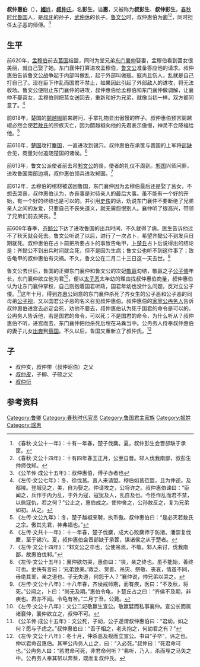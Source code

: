 {{模板:Infobox 先秦人物
|名稱=叔仲惠伯
|姓=[[姬姓|姬]]
|氏=[[叔仲氏|叔仲]]
|名=彭生
|字=
|别名=叔彭生、叔仲彭生
|别字=
|諡号=惠
|官位=
|時代=春秋
|國家=魯國
|身份=[[魯國|魯國]]卿、太子傅
|出生日期=
|逝世日期=前609年
|父=[[武仲休|武仲休]]
|子女=叔仲亥<ref>《世本八种·秦嘉谟辑补本》：彭生皮，亥，衍，皮生子柳子硕，亥生昭伯带。</ref><br/>[[叔仲皮|叔仲皮]]<br/>[[叔仲衍|叔仲衍]]
}}
'''叔仲惠伯'''（{{Bd|？||前609年}}），[[姬姓|'''姬'''姓]]，[[三桓|'''叔仲'''氏]]，名'''彭生'''，谥'''惠'''，又被称为'''叔彭生'''、'''叔仲彭生'''，[[春秋时代|春秋时代]][[鲁国|鲁国]]人，是[[叔牙|叔牙]]的孙子，[[武仲休|武仲休]]的长子。[[鲁文公|鲁文公]]时，叔仲惠伯为[[卿|卿]]<ref>《春秋·文公十一年》：十有一年春，楚子伐麋。夏，叔仲彭生会晋郤缺于承筐。</ref><ref>《春秋·文公十四年》：十有四年春王正月，公至自晋。邾人伐我南鄙，叔彭生帅师伐邾。</ref>，同时担任[[公子恶|太子恶]]的师傅。<ref>《公羊传·成公十五年》：叔仲惠伯，傅子赤者也</ref>

== 生平 ==
前620年，[[孟穆伯|孟穆伯]]前去[[莒国|莒国]]结盟，同时为堂兄弟[[东门襄仲|东门襄仲]]娶妻，孟穆伯看到莒女很美丽，就自己娶了她。东门襄仲打算进攻孟穆伯，[[鲁文公|鲁文公]]准备答应他的请求。叔仲惠伯告诉鲁文公战争起于内部叫做乱，起于外部叫做寇。寇尚且伤人，乱就是自己打自己了。现在臣下作乱而国君不禁止，如果因此引起了外部敌人的进攻，将无法收场。鲁文公便阻止东门襄仲的进攻，叔仲惠伯给孟穆伯和东门襄仲做调解，让襄仲不娶莒女，孟穆伯则把莒女送回去，重新和好为兄弟，就像当初一样。双方都同意了。<ref>《左传·文公七年》：冬，徐伐莒。莒人来请盟。穆伯如莒莅盟，且为仲逆。及鄢陵。登城见之，美，自为娶之。仲请攻之，公将许之。叔仲惠伯谏曰：“臣闻之，兵作于内为乱，于外为寇，寇犹及人，乱自及也。今臣作乱而君不禁，以启寇仇，若之何？”公止之，惠伯成之。使仲舍之，公孙敖反之，复为兄弟如初。从之。</ref>

前618年，楚国的[[鬬越椒|鬬越椒]]前来聘问，手拿礼物显出傲慢的样子。叔仲惠伯预言鬬越椒必然会使[[若敖氏|若敖氏]]的宗族灭亡，因为鬬越椒向他的先君表示傲慢，神灵不会降福给他。<ref>《左传·文公九年》：冬，楚子越椒来聘，执币傲。叔仲惠伯曰：“是必灭若敖氏之宗。傲其先君，神弗福也。”</ref>

前616年，[[楚国|楚国]]攻打[[麇国|麇国]]，一直进攻到锡穴，叔仲惠伯在承筐与晋国的上军将[[郤缺|郤缺]]会见，商量对付追随楚国的诸侯。<ref>《左传·文共十一年》：十一年春，楚子伐麇，成大心败麇师于防渚。潘崇复伐麇，至于锡穴。夏，叔仲惠伯会晋郤缺于承筐，谋诸侯之从于楚者。</ref>

前613年，鲁文公派使者前去吊[[邾文公|邾文公]]的丧，使者的礼仪不周到。[[邾国|邾国]]兴师问罪，进攻鲁国南部边境，叔仲惠伯领兵进攻邾国。<ref>《左传·文公十四年》：“邾文公之卒也，公使吊焉，不敬。邾人来讨，伐我南鄙，故惠伯伐邾。”</ref>

前612年，孟穆伯的棺材被送回鲁国，东门襄仲因为孟穆伯最后还是娶了莒女，不想去哭丧，叔仲惠伯认为，办丧事是对待亲人的最后大事。虽不能有一个好的开始，有一个好的终结也是可以的。并引用[[尹佚|史佚]]的话，劝说东门襄仲不要断绝了兄弟亲人之间的友爱，只要自己不丧失道义，就无需怨恨别人。襄仲听了很高兴，带领了兄弟们前去哭丧。<ref>《左传·文公十五年》：襄仲欲勿哭，惠伯曰：“丧，亲之终也。虽不能始，善终可也。史佚有言曰：‘兄弟致美。’救乏、贺善、吊灾、祭敬、丧哀，情虽不同，毋绝其爱，亲之道也。子无失道，何怨于人？”襄仲说，帅兄弟以哭之。</ref>

前609年春季，[[齐懿公|齐懿公]]下达了进攻鲁国的出兵时间，不久就得了病。医生告诉他过不了秋天就会死去。鲁文公听说了以后，进行了一次占卜，希望齐懿公不到发兵日期就死。叔仲惠伯在占卜前把所要占卜的事致告龟甲，[[卜楚丘|卜楚丘]]占卜后说得出的结论是：齐懿公不到出兵时间就会死，但不是因为生病；鲁文公也听不到这件事了；致告龟甲的叔仲惠伯有灾祸。不久，鲁文公在二月二十三日这一天去世。<ref>《左传·文公十八年》：十八年春，齐侯戒师期，而有疾，医曰：“不及秋，将死。”公闻之，卜曰：“尚无及期。”惠伯令龟，卜楚丘占之曰：“齐侯不及期，非疾也。君亦不闻。令龟有咎。”二月丁丑，公薨。</ref>

鲁文公去世后，鲁国的正卿东门襄仲和鲁文公的次妃[[敬嬴|敬嬴]]勾结，敬嬴之子[[鲁宣公|公子倭]]年长，东门襄仲欲立他为君<ref>《左传·文公十八年》：文公二妃敬赢生宣公。敬赢嬖而私事襄仲。宣公长而属诸襄仲，襄仲欲立之，叔仲不可。</ref>，便以[[公子恶|太子恶]]太年幼的理由找叔仲惠伯商量，叔仲惠伯认为让东门襄仲掌权，自己则抱着国君听政，国君年幼也没什么问题，反对立公子倭。<ref>《公羊传·成公十五年》：文公死，子幼，公子遂谓叔仲惠伯曰：“君幼，如之何？愿与子虑之。”叔仲惠伯曰：“吾子相之，老夫抱之，何幼君之有？”</ref>这年十月，得到[[齐惠公|齐惠公]]同意的东门襄仲杀死了齐女生的公子恶和公子恶的同母弟[[公子视|公子视]]，又以国君公子恶的名义召见叔仲惠伯。叔仲惠伯的[[家宰|家宰]][[公冉务人|公冉务人]]告诉叔仲惠伯进宫去必定会死，劝他不要去，叔仲惠伯认为死于国君的命令是可以的。公冉务人告诉他，若是国君的命令，可以死；不是国君的命令，为什么听从？叔仲惠伯不听，进宫而去，东门襄仲把他杀死后埋在马粪当中。公冉务人侍奉叔仲惠伯的妻子儿女[[出奔|出奔]]到[[蔡国|蔡国]]。不久以后，鲁国又重新立了叔仲氏。<ref>《左传·文公十八年》：冬十月，仲杀恶及视而立宣公。书曰“子卒”，讳之也。仲以君命召惠伯。其宰公冉务人止之，曰：“入必死。”叔仲曰：“死君命可也。”公冉务人曰：“若君命可死，非君命何听？”弗听，乃入，杀而埋之马矢之中。公冉务人奉其帑以奔蔡，既而复叔仲氏。</ref>
== 子 ==
* 叔仲亥，叔仲带（叔仲昭伯）之父
* [[叔仲皮|叔仲皮]]，子柳、子硕之父
* [[叔仲衍|叔仲衍]]
== 参考资料 ==
{{reflist}}
{{start box}}
{{s-before|-}}
{{s-title|[[魯國|魯國]][[叔仲氏|叔仲氏]]宗主}}
{{s-after|孙[[叔仲昭伯|叔仲昭伯]]}}
{{end box}}

[[Category:鲁卿|Category:鲁卿]]
[[Category:春秋时代官员|Category:春秋时代官员]]
[[Category:鲁国君主家族|Category:鲁国君主家族]]
[[Category:姬姓|Category:姬姓]]
[[Category:諡惠|Category:諡惠]]